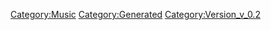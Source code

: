 {{Music
 |Name=恋! ハレイション THE WAR
 |ID=25
 |Cov=25
 |Cd=13
 |Nam=25
 |Div=25
 |Ma=2
 |SerieId=1
 |SerieLogoId=1
 |WavId=25
 |VariationId=0
 |Dsc=25
 |Strt=10
 |ValkyrieBattle=1
 |ValkyrieIntro=1
 |ValkyrieIntroSky=1
 |DivaSolo=1
 |DivaMulti=3
 |Exp=2
 |OfficialName=恋! ハレイション THE WAR
 |VocalName=ワルキューレ　美雲ΔJUNNA　フレイアΔ鈴木みのり<br />カナメΔ安野希世乃　レイナΔ東山奈央　マキナΔ西田望見
 |Description=作品：マクロスΔ<br /><br />歌手：ワルキューレ<br />　　　美雲ΔJUNNA　フレイアΔ鈴木みのり<br />　　　カナメΔ安野希世乃　レイナΔ東山奈央<br />　　　マキナΔ西田望見<br /><br />作詞：深川琴美、姉田ウ夢ヤ<br />作曲：姉田ウ夢ヤ
 |StoryTitle=「聴かせてあげる、女神の歌を！」
 |StoryDesc=ヴァール症候群の脅威に毅然と立ち向かう<br />戦術音楽ユニット、ワルキューレ。<br /><br />惑星アル・シャハルでフレイアとハヤテが目撃したのは<br />戦場で歌う彼女たちとデルタ小隊の姿だった。彼女たちの<br />歌はヴァール症候群を鎮めることができるのだろうか…？
 |BuyURL=https://recochoku.jp/song/S1002982209/
 |BannerId=4
 |AnmStoreURL=https://anime.dmkt-sp.jp/animestore/ci_pc?workId=20867
}}
[[Category:Music]]
[[Category:Generated]]
[[Category:Version_v_0.2]]
